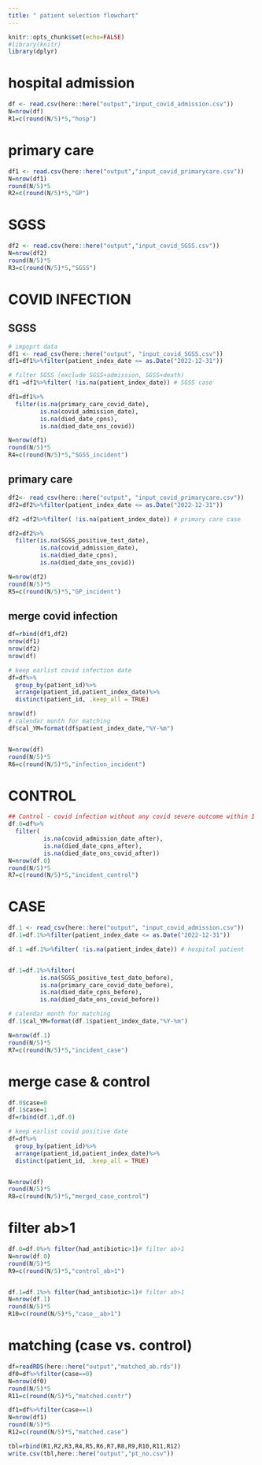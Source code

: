 ```yaml
---
title: " patient selection flowchart"
---
```


```r
knitr::opts_chunk$set(echo=FALSE)
#library(knitr)
library(dplyr)
```

# hospital admission
```r
df <- read.csv(here::here("output","input_covid_admission.csv"))
N=nrow(df)
R1=c(round(N/5)*5,"hosp")
```


# primary care
```r
df1 <- read.csv(here::here("output","input_covid_primarycare.csv"))
N=nrow(df1)
round(N/5)*5
R2=c(round(N/5)*5,"GP")

```

# SGSS
```r
df2 <- read.csv(here::here("output","input_covid_SGSS.csv"))
N=nrow(df2)
round(N/5)*5
R3=c(round(N/5)*5,"SGSS")

```




# COVID INFECTION
## SGSS
```r
# impoprt data
df1 <- read_csv(here::here("output", "input_covid_SGSS.csv"))
df1=df1%>%filter(patient_index_date <= as.Date("2022-12-31"))

# filter SGSS (exclude SGSS+admission, SGSS+death)
df1 =df1%>%filter( !is.na(patient_index_date)) # SGSS case

df1=df1%>%
  filter(is.na(primary_care_covid_date),
         is.na(covid_admission_date),
         is.na(died_date_cpns), 
         is.na(died_date_ons_covid))

N=nrow(df1)
round(N/5)*5
R4=c(round(N/5)*5,"SGSS_incident")

```

## primary care
```r
df2<- read_csv(here::here("output", "input_covid_primarycare.csv"))
df2=df2%>%filter(patient_index_date <= as.Date("2022-12-31"))

df2 =df2%>%filter( !is.na(patient_index_date)) # primary care case

df2=df2%>%
  filter(is.na(SGSS_positive_test_date),
         is.na(covid_admission_date),
         is.na(died_date_cpns), 
         is.na(died_date_ons_covid))

N=nrow(df2)
round(N/5)*5
R5=c(round(N/5)*5,"GP_incident")

```

## merge covid infection
```r
df=rbind(df1,df2)
nrow(df1)
nrow(df2)
nrow(df)

# keep earlist covid infection date
df=df%>%
  group_by(patient_id)%>%
  arrange(patient_id,patient_index_date)%>%
  distinct(patient_id, .keep_all = TRUE)

nrow(df)
# calendar month for matching
df$cal_YM=format(df$patient_index_date,"%Y-%m")


N=nrow(df)
round(N/5)*5
R6=c(round(N/5)*5,"infection_incident")

```

# CONTROL
```r
## Control - covid infection without any covid severe outcome within 1 month
df.0=df%>%
  filter(
          is.na(covid_admission_date_after),
          is.na(died_date_cpns_after),
          is.na(died_date_ons_covid_after))
N=nrow(df.0)
round(N/5)*5
R7=c(round(N/5)*5,"incident_control")

```






# CASE
```r
df.1 <- read_csv(here::here("output", "input_covid_admission.csv"))
df.1=df.1%>%filter(patient_index_date <= as.Date("2022-12-31"))

df.1 =df.1%>%filter( !is.na(patient_index_date)) # hospital patient


df.1=df.1%>%filter(
         is.na(SGSS_positive_test_date_before),
         is.na(primary_care_covid_date_before), 
         is.na(died_date_cpns_before),
         is.na(died_date_ons_covid_before))

# calendar month for matching
df.1$cal_YM=format(df.1$patient_index_date,"%Y-%m")

N=nrow(df.1)
round(N/5)*5
R7=c(round(N/5)*5,"incident_case")
```



# merge case & control
```r
df.0$case=0
df.1$case=1
df=rbind(df.1,df.0)

# keep earlist covid positive date
df=df%>%
  group_by(patient_id)%>%
  arrange(patient_id,patient_index_date)%>%
  distinct(patient_id, .keep_all = TRUE)


N=nrow(df)
round(N/5)*5
R8=c(round(N/5)*5,"merged_case_control")

```

# filter ab>1
```r
df.0=df.0%>% filter(had_antibiotic>1)# filter ab>1
N=nrow(df.0)
round(N/5)*5
R9=c(round(N/5)*5,"control_ab>1")


df.1=df.1%>% filter(had_antibiotic>1)# filter ab>1
N=nrow(df.1)
round(N/5)*5
R10=c(round(N/5)*5,"case__ab>1")
```


# matching (case vs. control)
```r
df=readRDS(here::here("output","matched_ab.rds"))
df0=df%>%filter(case==0)
N=nrow(df0)
round(N/5)*5
R11=c(round(N/5)*5,"matched.contr")

df1=df%>%filter(case==1)
N=nrow(df1)
round(N/5)*5
R12=c(round(N/5)*5,"matched.case")

```

```r
tbl=rbind(R1,R2,R3,R4,R5,R6,R7,R8,R9,R10,R11,R12)
write.csv(tbl,here::here("output","pt_no.csv"))
```

